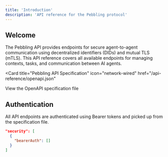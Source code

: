```yaml
---
title: 'Introduction'
description: 'API reference for the Pebbling protocol'
---
```


## Welcome

The Pebbling API provides endpoints for secure agent-to-agent communication using decentralized identifiers (DIDs) and mutual TLS (mTLS). This API reference covers all available endpoints for managing contexts, tasks, and communication between AI agents.

<Card
  title="Pebbling API Specification"
  icon="network-wired"
  href="/api-reference/openapi.json"
>
  View the OpenAPI specification file
</Card>

## Authentication

All API endpoints are authenticated using Bearer tokens and picked up from the specification file.

```json
"security": [
  {
    "bearerAuth": []
  }
]
```
